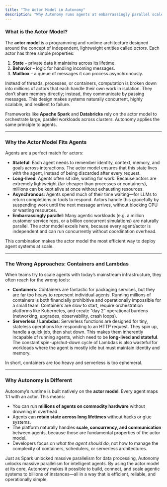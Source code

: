 ```yaml
---
title: "The Actor Model in Autonomy"
description: "Why Autonomy runs agents at embarrassingly parallel scale."
---
```


### What is the Actor Model?

The **actor model** is a programming and runtime architecture designed around the concept of independent, lightweight entities called _actors_. Each actor has three simple properties:

1. **State** – private data it maintains across its lifetime.
2. **Behavior** – logic for handling incoming messages.
3. **Mailbox** – a queue of messages it can process asynchronously.

Instead of threads, processes, or containers, computation is broken down into millions of actors that each handle their own work in isolation. They don’t share memory directly; instead, they communicate by passing messages. This design makes systems naturally concurrent, highly scalable, and resilient to failure.

Frameworks like **Apache Spark** and **Databricks** rely on the actor model to orchestrate large, parallel workloads across clusters. Autonomy applies the same principle to agents.

---

### Why the Actor Model Fits Agents

Agents are a perfect match for actors:

- **Stateful**: Each agent needs to remember identity, context, memory, and goals across interactions. The actor model ensures that this state lives with the agent, instead of being discarded after every request.
- **Long-lived**: Agents often sit idle, waiting for work. Because actors are extremely lightweight (far cheaper than processes or containers), millions can be kept alive at once without exhausting resources.
- **Asynchronous**: Agents spend much of their time waiting—for LLMs to return completions or tools to respond. Actors handle this gracefully by suspending work until the next message arrives, without blocking CPU or wasting resources.
- **Embarrassingly parallel**: Many agentic workloads (e.g. a million customer service reps, or a billion concurrent simulations) are naturally parallel. The actor model excels here, because every agent/actor is independent and can run concurrently without coordination overhead.

This combination makes the actor model the most efficient way to deploy agent systems at scale.

---

### The Wrong Approaches: Containers and Lambdas

When teams try to scale agents with today’s mainstream infrastructure, they often reach for the wrong tools:

- **Containers**: Containers are fantastic for packaging services, but they are far too heavy to represent individual agents. Running millions of containers is both financially prohibitive and operationally impossible for a small team. Containers are slow to start, require orchestration platforms like Kubernetes, and create “day 2” operational burdens (networking, upgrades, observability, crash loops).
- **Serverless / Lambdas**: Serverless functions are designed for tiny, stateless operations like responding to an HTTP request. They spin up, handle a quick job, then shut down. This makes them inherently incapable of running agents, which need to be **long-lived and stateful**. The constant spin-up/shut-down cycle of Lambdas is also wasteful for workloads where the agent is mostly idle but must maintain identity and memory.

In short, containers are too heavy and serverless is too ephemeral.

---

### Why Autonomy is Different

Autonomy’s runtime is built natively on the **actor model**. Every agent maps 1:1 with an actor. This means:

- You can run **millions of agents on commodity hardware** without drowning in overhead.
- Agents can **retain state across long lifetimes** without hacks or glue systems.
- The platform naturally handles **scale, concurrency, and communication** between agents, because those are fundamental properties of the actor model.
- Developers focus on _what the agent should do_, not how to manage the complexity of containers, schedulers, or serverless architectures.

Just as Spark unlocked massive parallelism for data processing, Autonomy unlocks massive parallelism for intelligent agents. By using the actor model at its core, Autonomy makes it possible to build, connect, and scale agentic systems to billions of instances—all in a way that is efficient, reliable, and operationally simple.